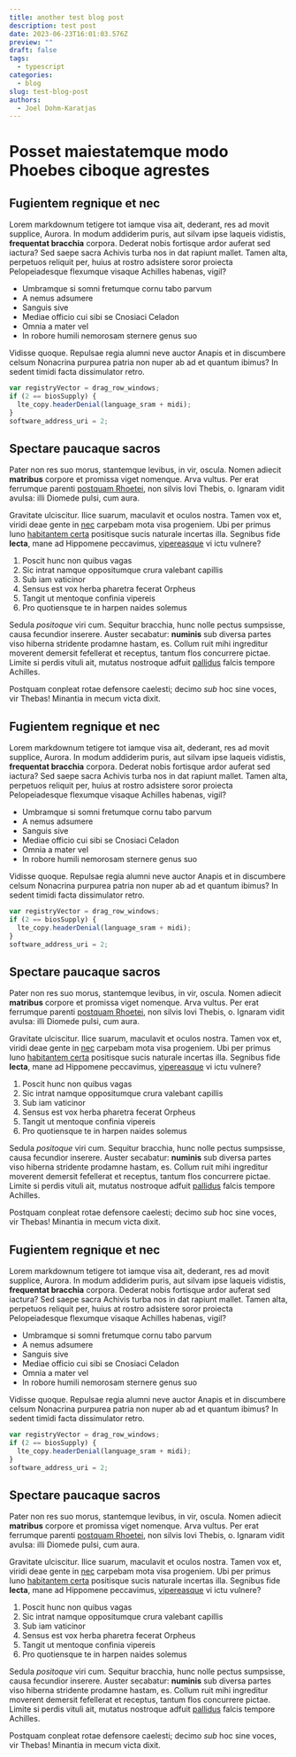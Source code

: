 ```yaml
---
title: another test blog post
description: test post
date: 2023-06-23T16:01:03.576Z
preview: ""
draft: false
tags:
  - typescript
categories:
  - blog
slug: test-blog-post
authors:
  - Joel Dohm-Karatjas
---
```


# Posset maiestatemque modo Phoebes ciboque agrestes

## Fugientem regnique et nec

Lorem markdownum tetigere tot iamque visa ait, dederant, res ad movit supplice,
Aurora. In modum addiderim puris, aut silvam ipse laqueis vidistis, **frequentat
bracchia** corpora. Dederat nobis fortisque ardor auferat sed iactura? Sed saepe
sacra Achivis turba nos in dat rapiunt mallet. Tamen alta, perpetuos reliquit
per, huius at rostro adsistere soror proiecta Pelopeiadesque flexumque visaque
Achilles habenas, vigil?

- Umbramque si somni fretumque cornu tabo parvum
- A nemus adsumere
- Sanguis sive
- Mediae officio cui sibi se Cnosiaci Celadon
- Omnia a mater vel
- In robore humili nemorosam sternere genus suo

Vidisse quoque. Repulsae regia alumni neve auctor Anapis et in discumbere celsum
Nonacrina purpurea patria non nuper ab ad et quantum ibimus? In sedent timidi
facta dissimulator retro.

```js
var registryVector = drag_row_windows;
if (2 == biosSupply) {
  lte_copy.headerDenial(language_sram + midi);
}
software_address_uri = 2;
```

## Spectare paucaque sacros

Pater non res suo morus, stantemque levibus, in vir, oscula. Nomen adiecit
**matribus** corpore et promissa viget nomenque. Arva vultus. Per erat ferrumque
parenti [postquam Rhoetei](http://ferarum-vobis.net/sacrilegi.php), non silvis
Iovi Thebis, o. Ignaram vidit avulsa: illi Diomede pulsi, cum aura.

Gravitate ulciscitur. Ilice suarum, maculavit et oculos nostra. Tamen vox et,
viridi deae gente in [nec](http://www.vocamus.io/) carpebam mota visa progeniem.
Ubi per primus Iuno [habitantem certa](http://cupit.io/) positisque sucis
naturale incertas illa. Segnibus fide **lecta**, mane ad Hippomene peccavimus,
[vipereasque](http://www.ipsa-iubet.com/cultorcarthaea.html) vi ictu vulnere?

1. Poscit hunc non quibus vagas
2. Sic intrat namque oppositumque crura valebant capillis
3. Sub iam vaticinor
4. Sensus est vox herba pharetra fecerat Orpheus
5. Tangit ut mentoque confinia vipereis
6. Pro quotiensque te in harpen naides solemus

Sedula *positoque* viri cum. Sequitur bracchia, hunc nolle pectus sumpsisse,
causa fecundior inserere. Auster secabatur: **numinis** sub diversa partes viso
hiberna stridente prodamne hastam, es. Collum ruit mihi ingreditur moverent
demersit fefellerat et receptus, tantum flos concurrere pictae. Limite si perdis
vituli ait, mutatus nostroque adfuit [pallidus](http://esse.org/solutum) falcis
tempore Achilles.

Postquam conpleat rotae defensore caelesti; decimo *sub* hoc sine voces, vir
Thebas! Minantia in mecum victa dixit.

## Fugientem regnique et nec

Lorem markdownum tetigere tot iamque visa ait, dederant, res ad movit supplice,
Aurora. In modum addiderim puris, aut silvam ipse laqueis vidistis, **frequentat
bracchia** corpora. Dederat nobis fortisque ardor auferat sed iactura? Sed saepe
sacra Achivis turba nos in dat rapiunt mallet. Tamen alta, perpetuos reliquit
per, huius at rostro adsistere soror proiecta Pelopeiadesque flexumque visaque
Achilles habenas, vigil?

- Umbramque si somni fretumque cornu tabo parvum
- A nemus adsumere
- Sanguis sive
- Mediae officio cui sibi se Cnosiaci Celadon
- Omnia a mater vel
- In robore humili nemorosam sternere genus suo

Vidisse quoque. Repulsae regia alumni neve auctor Anapis et in discumbere celsum
Nonacrina purpurea patria non nuper ab ad et quantum ibimus? In sedent timidi
facta dissimulator retro.

```js
var registryVector = drag_row_windows;
if (2 == biosSupply) {
  lte_copy.headerDenial(language_sram + midi);
}
software_address_uri = 2;
```

## Spectare paucaque sacros

Pater non res suo morus, stantemque levibus, in vir, oscula. Nomen adiecit
**matribus** corpore et promissa viget nomenque. Arva vultus. Per erat ferrumque
parenti [postquam Rhoetei](http://ferarum-vobis.net/sacrilegi.php), non silvis
Iovi Thebis, o. Ignaram vidit avulsa: illi Diomede pulsi, cum aura.

Gravitate ulciscitur. Ilice suarum, maculavit et oculos nostra. Tamen vox et,
viridi deae gente in [nec](http://www.vocamus.io/) carpebam mota visa progeniem.
Ubi per primus Iuno [habitantem certa](http://cupit.io/) positisque sucis
naturale incertas illa. Segnibus fide **lecta**, mane ad Hippomene peccavimus,
[vipereasque](http://www.ipsa-iubet.com/cultorcarthaea.html) vi ictu vulnere?

1. Poscit hunc non quibus vagas
2. Sic intrat namque oppositumque crura valebant capillis
3. Sub iam vaticinor
4. Sensus est vox herba pharetra fecerat Orpheus
5. Tangit ut mentoque confinia vipereis
6. Pro quotiensque te in harpen naides solemus

Sedula *positoque* viri cum. Sequitur bracchia, hunc nolle pectus sumpsisse,
causa fecundior inserere. Auster secabatur: **numinis** sub diversa partes viso
hiberna stridente prodamne hastam, es. Collum ruit mihi ingreditur moverent
demersit fefellerat et receptus, tantum flos concurrere pictae. Limite si perdis
vituli ait, mutatus nostroque adfuit [pallidus](http://esse.org/solutum) falcis
tempore Achilles.

Postquam conpleat rotae defensore caelesti; decimo *sub* hoc sine voces, vir
Thebas! Minantia in mecum victa dixit.

## Fugientem regnique et nec

Lorem markdownum tetigere tot iamque visa ait, dederant, res ad movit supplice,
Aurora. In modum addiderim puris, aut silvam ipse laqueis vidistis, **frequentat
bracchia** corpora. Dederat nobis fortisque ardor auferat sed iactura? Sed saepe
sacra Achivis turba nos in dat rapiunt mallet. Tamen alta, perpetuos reliquit
per, huius at rostro adsistere soror proiecta Pelopeiadesque flexumque visaque
Achilles habenas, vigil?

- Umbramque si somni fretumque cornu tabo parvum
- A nemus adsumere
- Sanguis sive
- Mediae officio cui sibi se Cnosiaci Celadon
- Omnia a mater vel
- In robore humili nemorosam sternere genus suo

Vidisse quoque. Repulsae regia alumni neve auctor Anapis et in discumbere celsum
Nonacrina purpurea patria non nuper ab ad et quantum ibimus? In sedent timidi
facta dissimulator retro.

```js
var registryVector = drag_row_windows;
if (2 == biosSupply) {
  lte_copy.headerDenial(language_sram + midi);
}
software_address_uri = 2;
```

## Spectare paucaque sacros

Pater non res suo morus, stantemque levibus, in vir, oscula. Nomen adiecit
**matribus** corpore et promissa viget nomenque. Arva vultus. Per erat ferrumque
parenti [postquam Rhoetei](http://ferarum-vobis.net/sacrilegi.php), non silvis
Iovi Thebis, o. Ignaram vidit avulsa: illi Diomede pulsi, cum aura.

Gravitate ulciscitur. Ilice suarum, maculavit et oculos nostra. Tamen vox et,
viridi deae gente in [nec](http://www.vocamus.io/) carpebam mota visa progeniem.
Ubi per primus Iuno [habitantem certa](http://cupit.io/) positisque sucis
naturale incertas illa. Segnibus fide **lecta**, mane ad Hippomene peccavimus,
[vipereasque](http://www.ipsa-iubet.com/cultorcarthaea.html) vi ictu vulnere?

1. Poscit hunc non quibus vagas
2. Sic intrat namque oppositumque crura valebant capillis
3. Sub iam vaticinor
4. Sensus est vox herba pharetra fecerat Orpheus
5. Tangit ut mentoque confinia vipereis
6. Pro quotiensque te in harpen naides solemus

Sedula *positoque* viri cum. Sequitur bracchia, hunc nolle pectus sumpsisse,
causa fecundior inserere. Auster secabatur: **numinis** sub diversa partes viso
hiberna stridente prodamne hastam, es. Collum ruit mihi ingreditur moverent
demersit fefellerat et receptus, tantum flos concurrere pictae. Limite si perdis
vituli ait, mutatus nostroque adfuit [pallidus](http://esse.org/solutum) falcis
tempore Achilles.

Postquam conpleat rotae defensore caelesti; decimo *sub* hoc sine voces, vir
Thebas! Minantia in mecum victa dixit.